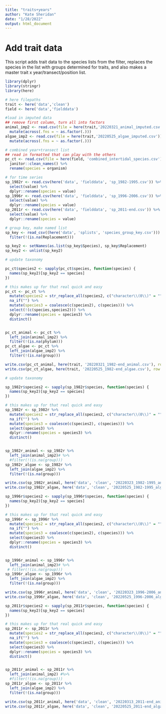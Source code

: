 ```yaml
---
title: "traits+years"
author: "Kate Sheridan"
date: "1/28/2022"
output: html_document
---
```

# Add trait data
This script adds trait data to the species lists from the filter, replaces the species in the list with groups determined for traits, and also makes a master trait x year/transect/position list.

```r
library(dplyr)
library(stringr)
library(here)

# here filepaths
trait <- here('data','clean')
field <- here('data','fielddata')
```


```r
#load in imputed data
## remove first column, turn all into factors
animal_imp2 <- read.csv(file = here(trait,'20220321_animal_imputed.csv'))[,-1]%>% 
  mutate(across(.fns = ~ as.factor(.)))
algae_imp2 <- read.csv(file = here(trait,'20220525_algae_imputed.csv'))[,-1]%>% 
  mutate(across(.fns = ~ as.factor(.)))

# combined year+transect list
## read in formatted that can play with the others
pc_ct <- read.csv(file = here(field, 'combined_intertidal_species.csv')) %>%
  janitor::clean_names() %>%
  rename(species = organism)

# for time series
sp_1982r <- read.csv(here('data', 'fielddata', 'sp_1982-1995.csv')) %>%
  select(value) %>%
  dplyr::rename(species = value)
sp_1996r <- read.csv(here('data', 'fielddata', 'sp_1996-2006.csv')) %>%
  select(value) %>%
  dplyr::rename(species = value)
sp_2011r <- read.csv(here('data', 'fielddata', 'sp_2011-end.csv')) %>%
  select(value) %>%
  dplyr::rename(species = value)

# group key, make named list
sp_key <- read_csv((here('data', 'splists', 'species_group_key.csv'))) %>%
  filter(!(is.na(Replacement)))

sp_key2 <- setNames(as.list(sp_key$Species), sp_key$Replacement)
sp_key2 <- unlist(sp_key2)

```

```r
# update taxonomy

pc_ct$species2 <- sapply(pc_ct$species, function(species) {
  names(sp_key2)[sp_key2 == species]
})

# this makes up for that real quick and easy
pc_ct <- pc_ct %>%
  mutate(species2 = str_replace_all(species2, c("character\\(0\\)" = ""))) %>%
  na_if("") %>%
  mutate(species3 = coalesce(c(species2), c(species))) %>%
  select(!(c(species,species2))) %>%
  dplyr::rename(species = species3) %>%
  distinct()


pc_ct_animal <- pc_ct %>%
  left_join(animal_imp2) %>%
  filter(!(is.na(phylum)))
pc_ct_algae <- pc_ct %>%
  left_join(algae_imp2) %>%
  filter(!(is.na(group)))

write.csv(pc_ct_animal, here(trait, '20220321_1982-end_animal.csv'), row.names = FALSE)
write.csv(pc_ct_algae, here(trait, '20220525_1982-end_algae.csv'), row.names = FALSE)


```



```r
# update taxonomy

sp_1982r$species2 <- sapply(sp_1982r$species, function(species) {
  names(sp_key2)[sp_key2 == species]
})

# this makes up for that real quick and easy
sp_1982r <- sp_1982r %>%
  mutate(species2 = str_replace_all(species2, c("character\\(0\\)" = ""))) %>%
  na_if("") %>%
  mutate(species3 = coalesce(c(species2), c(species))) %>%
  select(species3) %>%
  dplyr::rename(species = species3) %>%
  distinct()


sp_1982r_animal <- sp_1982r %>%
  left_join(animal_imp2)# %>%
  #filter(!(is.na(group)))
sp_1982r_algae <- sp_1982r %>%
  left_join(algae_imp2) %>%
  filter(!(is.na(group)))

write.csv(sp_1982r_animal, here('data', 'clean', '20220323_1982-1995_animal.csv'), row.names = FALSE)
write.csv(sp_1982r_algae, here('data', 'clean', '20220525_1982-1995_algae.csv'), row.names = FALSE)
```

```r
sp_1996r$species2 <- sapply(sp_1996r$species, function(species) {
  names(sp_key2)[sp_key2 == species]
})

# this makes up for that real quick and easy
sp_1996r <- sp_1996r %>%
  mutate(species2 = str_replace_all(species2, c("character\\(0\\)" = ""))) %>%
  na_if("") %>%
  mutate(species3 = coalesce(c(species2), c(species))) %>%
  select(species3) %>%
  dplyr::rename(species = species3) %>%
  distinct()


sp_1996r_animal <- sp_1996r %>%
  left_join(animal_imp2)# %>%
 # filter(!(is.na(group)))
sp_1996r_algae <- sp_1996r %>%
  left_join(algae_imp2) %>%
  filter(!(is.na(group)))

write.csv(sp_1996r_animal, here('data', 'clean', '20220323_1996-2006_animal.csv'), row.names = FALSE)
write.csv(sp_1996r_algae, here('data', 'clean', '20220525_1996-2006_algae.csv'), row.names = FALSE)
```


```r
sp_2011r$species2 <- sapply(sp_2011r$species, function(species) {
  names(sp_key2)[sp_key2 == species]
})

# this makes up for that real quick and easy
sp_2011r <- sp_2011r %>%
  mutate(species2 = str_replace_all(species2, c("character\\(0\\)" = ""))) %>%
  na_if("") %>%
  mutate(species3 = coalesce(c(species2), c(species))) %>%
  select(species3) %>%
  dplyr::rename(species = species3) %>%
  distinct()


sp_2011r_animal <- sp_2011r %>%
  left_join(animal_imp2) #%>%
  #filter(!(is.na(group)))
sp_2011r_algae <- sp_2011r %>%
  left_join(algae_imp2) %>%
  filter(!(is.na(group)))

write.csv(sp_2011r_animal, here('data', 'clean', '20220313_2011-end_animal.csv'), row.names = FALSE)
write.csv(sp_2011r_algae, here('data', 'clean', '20220525_2011-end_algae.csv'), row.names = FALSE)
```

